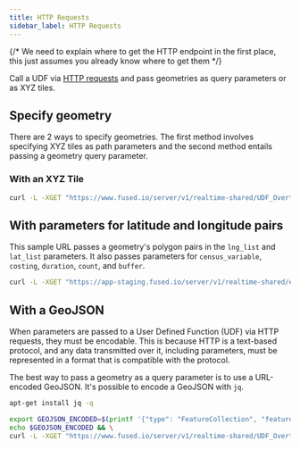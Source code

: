 ```yaml
---
title: HTTP Requests
sidebar_label: HTTP Requests
---
```


{/* We need to explain where to get the HTTP endpoint in the first place, this just assumes you already know where to get them */}

Call a UDF via [HTTP requests](/core-concepts/run-udfs/run-small-udfs/#http-requests) and pass geometries as query parameters or as XYZ tiles.

## Specify geometry

There are 2 ways to specify geometries. The first method involves specifying XYZ tiles as path parameters and the second method entails passing a geometry query parameter.

### With an XYZ Tile

```bash showLineNumbers
curl -L -XGET "https://www.fused.io/server/v1/realtime-shared/UDF_Overture_Maps_Example/run/tiles/16/11242/26162?dtype_out_vector=csv"
```

## With parameters for latitude and longitude pairs

This sample URL passes a geometry's polygon pairs in the `lng_list` and `lat_list`
parameters. It also passes parameters for `census_variable`, `costing`, `duration`,
`count`, and `buffer`.

```bash showLineNumbers
curl -L -XGET "https://app-staging.fused.io/server/v1/realtime-shared/efff19cb8e3e12d0df1f307c0198384c746b961635d404eb1302cf15ad031485/run/file?dtype_out_vector=csv&census_variable=median household income&lng_list=-74.01, -74.010901, -74.000008, -73.98255, -73.9830327, -73.99468, -73.9905&lat_list=40.71021, 40.714353, 40.728349, 40.731949, 40.7150147, 40.7252, 40.730013&costing=auto&duration=20&count=TRUE&buffer=5"
```

## With a GeoJSON

When parameters are passed to a User Defined Function (UDF) via HTTP requests, they must be encodable. This is because HTTP is a text-based protocol, and any data transmitted over it, including parameters, must be represented in a format that is compatible with the protocol.

The best way to pass a geometry as a query parameter is to use a URL-encoded GeoJSON. It's possible to encode a GeoJSON with `jq`.

```bash showLineNumbers
apt-get install jq -q
```

```bash showLineNumbers
export GEOJSON_ENCODED=$(printf '{"type": "FeatureCollection", "features": [{"id": "0", "type": "Feature", "properties": {"x": 11243, "y": 26163, "z": 16}, "geometry": {"type": "Polygon", "coordinates": [[[-118.23486328125, 34.075412438417395], [-118.23486328125, 34.070862323766306], [-118.2403564453125, 34.070862323766306], [-118.2403564453125, 34.075412438417395], [-118.23486328125, 34.075412438417395]]]}}]}' | jq --slurp --raw-input --raw-output @uri) && \
echo $GEOJSON_ENCODED && \
curl -L -XGET "https://www.fused.io/server/v1/realtime-shared/UDF_Overture_Maps_Example/run/file?dtype_out_vector=geojson&bbox=${GEOJSON_ENCODED}"
```
